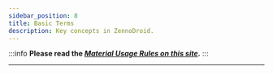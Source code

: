 ```yaml
---
sidebar_position: 8
title: Basic Terms
description: Key concepts in ZennoDroid.
---
```


:::info **Please read the [*Material Usage Rules on this site*](/en/zennodroid/Disclaimer).**
:::
_______________________________________________


<Redirect to="../basicterms" />